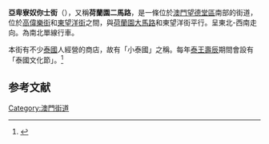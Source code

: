 {{Infobox Macau street
|streetname_zh= 亞卑寮奴你士街
|alternate_zh1 = 荷蘭園二馬路
|streetname_pt= Rua do Abreu Nunes
|image =
|caption =
|namedon=
|parish1=[[望德堂區|望德堂區]]
|begin1= 巴冷登街
|junction1 = 若翰亞美打街
|junction2 = 路義士若翰巴地士打街
|end1= 高偉樂街
|length=
|width=
}}

'''亞卑寮奴你士街'''（{{lang|pt|Rua do Abreu Nunes}}），又稱'''荷蘭園二馬路'''，是一條位於[[澳門|澳門]][[望德堂區|望德堂區]]南部的街道，位於[[高偉樂街|高偉樂街]]和[[東望洋街|東望洋街]]之間，與[[荷蘭園大馬路|荷蘭園大馬路]]和東望洋街平行。呈東北-西南走向。為南北單線行車。

本街有不少[[泰國|泰國]]人經營的商店，故有「小泰國」之稱。每年[[泰國國王|泰王壽辰]]期間會設有「泰國文化節」。<ref name="">{{cite news
 |publisher = [[中新社|中新社]]
 |date      = 2010年12月4日
 |title     = 澳門泰僑協會舉辦泰國文化節 慶祝泰王83歲生辰
 |url       = http://www.cns.hk:89/ga/2010/12-04/2700358.shtml
}}{{dead link|date=2017年11月 |bot=InternetArchiveBot |fix-attempted=yes }}</ref>

==参考文献==
<div class="references-small">
<references></references>
</div>
{{MO-street-stub}}
[[Category:澳門街道|Category:澳門街道]]